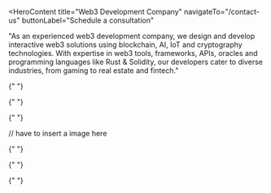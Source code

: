 <HeroContent
  title="Web3 Development Company"
  navigateTo="/contact-us"
  buttonLabel="Schedule a consultation"
>
  "As an experienced web3 development company, we design and develop interactive
  web3 solutions using blockchain, AI, IoT and cryptography technologies. With
  expertise in web3 tools, frameworks, APIs, oracles and programming languages
  like Rust & Solidity, our developers cater to diverse industries, from gaming
  to real estate and fintech."
</HeroContent>

<ClientCompaniesComponent />
<CountUpAnimationContainer />

<MainContent mainPara="Take Advantage of Our Complete Range of Web3 Development Services to Join the Web3 Revolution" />

<section className="grid grid-cols-3 gap-7 w-full py-8">
  <section className="w-full col-span-1 cursor-pointer">
    <ServiceCard
      service={{
        id: "Custom dApps Development",
        image: "/servicesPage/dapps-development.png",
        title: "Custom dApps Development",
        description:
          "With expertise in Rust, Solidity, Golang and frameworks like Substrate and Brownie, we build next-gen dApps to support web3 projects. Our web3 developers stay focused on building customized web3 dApps rich in scalability, security and interoperability attributes.",
        urlPath: "custom-dapps-development",
      }}
    />
  </section>

{" "}

<section className="w-full col-span-1 cursor-pointer">
  <ServiceCard
    service={{
      id: "DeFi Development",
      image: "/servicesPage/defi-development.png",
      title: "DeFi Solutions",
      description:
        "We offer end-to-end DeFi development and consulting services to enterprises. We have a dedicated team of DeFi developers to build custom DeFi solutions like DeFi dApps, layer 2 solutions, automated market maker (AMM) non-custodial wallets, cross-chain DeFi exchanges, etc.",
      urlPath: "defi-development",
    }}
  />
</section>

  <section className="w-full col-span-1 cursor-pointer">
    <ServiceCard
      service={{
        id: "Metaverse Development",
        image: "/servicesPage/metaverse-development.png",
        title: "Metaverse Solutions",
        description:
          "We build futuristic metaverse use cases and assets that drive real business value. Using blockchain, AR, VR and 3D reconstruction and emerging technologies, we build components like 3D immersive spaces, NFT marketplaces and web3 wallets, avatars and self-sovereign identity.",
        urlPath: "metaverse-development",
      }}
    />
  </section>
</section>

<section className="grid grid-cols-3 gap-7 w-full py-8">
  <section className="w-full col-span-1 cursor-pointer">
    <ServiceCard
      service={{
        id: "NFT Development",
        image: "/servicesPage/nft-development.png",
        title: "NFT Marketplaces",
        description:
          "We design and build NFT marketplaces to facilitate NFT trading and live auctions across a 3D realistic environment. Also, we offer ready-to-deploy NFT marketplace solutions that can be customized and integrated into their web3 projects for reduced time-to-market.",
        urlPath: "nft-development",
      }}
    />
  </section>

{" "}

<section className="w-full col-span-1 cursor-pointer">
  <ServiceCard
    service={{
      id: "Smart Contract Development",
      image: "/servicesPage/smart-contract-development.png",
      title: "Smart Contract Solutions",
      description:
        "By leveraging web3 ecosystem’s open-source, public and composable back ends to write highly secured, upgradable and reliable smart contracts based on recent web3 standards. Further, modify contracts’ code as required while preserving the original state.",
      urlPath: "smart-contract-development",
    }}
  />
</section>

  <section className="w-full col-span-1 cursor-pointer">
    <ServiceCard
      service={{
        id: "Web3 Gaming Development",
        image: "/servicesPage/web3-gaming-development.png",
        title: "Web3 Gaming",
        description:
          "With expertise in using next-gen game development tools Unreal Engine 5 and Unity, our developers build new-age games like the widely popular “play-to-earn” and NFT-based multiplayer games. We further research trends across the gaming industry to meet evolving development needs.",
        urlPath: "web3-gaming-development",
      }}
    />
  </section>
</section>

<section className="grid grid-cols-3 gap-7 w-full py-8">
  <section className="w-full col-span-1 cursor-pointer">
    <ServiceCard
      service={{
        id: "Multi-chain Solutions",
        image: "/servicesPage/multi-chain-solutions.png",
        title: "Web3 Multi-chain",
        description:
          "We develop fully interoperable multi-chain web3 solutions and dApps, enabling users to access various isolated web3 platforms and participate in activities like trading. Also, our team integrates APIs, Oracle and DAO to your multi-chain solution, driving enhanced transparency and automation.",
        urlPath: "multi-chain-solutions",
      }}
    />
  </section>

{" "}

<section className="w-full col-span-1 cursor-pointer">
  <ServiceCard
    service={{
      id: "Native Payment Solutions",
      image: "/servicesPage/native-payment-solutions.png",
      title: "Digital Wallets",
      description:
        "We build advanced digital wallets for web3 platforms that offer two main utilities; store and manage the native currency of the respective platform, and alternatively, the wallet acts as a key to access web3 dApps on diverse blockchains.",
      urlPath: "native-payment-solutions",
    }}
  />
</section>

  <section className="w-full col-span-1 cursor-pointer">
    <ServiceCard
      service={{
        id: "Self-sovereign Identity",
        image: "/servicesPage/self-sovereign-identity.png",
        title: "SSI Systems",
        description:
          "We build an SSI identity system that helps enterprises provide users with freedom and personal autonomy across a safe and secure environment. Also, our team builds wallets and generates credentials for users’ identity authentication on various decentralized ecosystems.",
        urlPath: "self-sovereign-identity",
      }}
    />
  </section>
</section>

// have to insert a image here

<MainContent
  mainPara="Your Web3 revolution starts with us!"
  subPara="Gear up for the future with our robust Web3 solutions. Let us code a new era of possibilities for you, where innovation meets decentralization."
  getInTouchIncluded={true}
/>

<MainContent
mainPara = "Our Value-Driven Web3 Application Development Process"
/>
<section className="grid grid-cols-3 gap-7 w-full py-8">
  <section className="w-full col-span-1 cursor-pointer">
    <ServiceCard
      service={{
        id: "Project Mapping",
        image: "/servicesPage/project-mapping.png",
        title: "Strategic Mapping",
        description:
          "We adopt a strategic project mapping approach to briefly represent your project requirements, priorities and potential challenges, streamlining the existing and future strategies.",
        urlPath: "project-mapping",
      }}
    />
  </section>

{" "}

<section className="w-full col-span-1 cursor-pointer">
  <ServiceCard
    service={{
      id: "Technical Design",
      image: "/servicesPage/technical-design.png",
      title: "Design Prototyping",
      description:
        "Our technical design is focused on gathering project requirements. With the acquired data, we design the prototype for your Web3 solution and perform its user testing.",
      urlPath: "technical-design",
    }}
  />
</section>

  <section className="w-full col-span-1 cursor-pointer">
    <ServiceCard
      service={{
        id: "Development",
        image: "/servicesPage/development.png",
        title: "Coding and Programming",
        description:
          "At this stage, our developers perform coding and programming for your Web3 project based on the approved design, preparing the product for the alpha, beta and release phase.",
        urlPath: "development",
      }}
    />
  </section>
</section>

<section className="grid grid-cols-3 gap-7 w-full py-8">
  <section className="w-full col-span-1 cursor-pointer">
    <ServiceCard
      service={{
        id: "Testing and Optimization",
        image: "/servicesPage/testing-optimization.png",
        title: "Quality Assurance",
        description:
          "Our team thoroughly tests various components of your product, highlighting defects in the code and errors. We then remove the vulnerabilities and perform optimization.",
        urlPath: "testing-optimization",
      }}
    />
  </section>

{" "}

<section className="w-full col-span-1 cursor-pointer">
  <ServiceCard
    service={{
      id: "Deployment",
      image: "/servicesPage/deployment.png",
      title: "Solution Deployment",
      description:
        "Our developers deploy the modified and optimized Web3 solution from the testnet to the mainnet, making your Web3 solutions live and widely accessible.",
      urlPath: "deployment",
    }}
  />
</section>

  <section className="w-full col-span-1 cursor-pointer">
    <ServiceCard
      service={{
        id: "Monitoring and Maintenance",
        image: "/servicesPage/monitoring-maintenance.png",
        title: "Ongoing Support",
        description:
          "To ensure your Web3 solution work as intended, our team performs extensive monitoring and maintenance to identify and fix issues that appear.",
        urlPath: "monitoring-maintenance",
      }}
    />
  </section>
</section>

<MainContent mainPara="Why Choose Adrig for Web3 Development" />

<section className="grid grid-cols-3 gap-7 w-full py-8">
  <section className="w-full col-span-1 cursor-pointer">
    <ServiceCard
      service={{
        id: "Internally Trained Developers",
        image: "/servicesPage/trained-developers.png",
        title: "Flexibility",
        description:
          "With a team of 250+ internally trained developers, we offer end-to-end web3 development services for DeFi, metaverse, gaming, real estate, e-commerce, supply chain, and more.",
        urlPath: "internally-trained-developers",
      }}
    />
  </section>

{" "}

<section className="w-full col-span-1 cursor-pointer">
  <ServiceCard
    service={{
      id: "Web3 Domain Expertise",
      image: "/servicesPage/web3-expertise.png",
      title: "Popularity",
      description:
        "Our developers are skilled in the web3 domain. From performing wallet integration to building a full-fledged web3 solution, we undertake and excel in diverse projects.",
      urlPath: "web3-domain-expertise",
    }}
  />
</section>

  <section className="w-full col-span-1 cursor-pointer">
    <ServiceCard
      service={{
        id: "Wide Project Experience",
        image: "/servicesPage/project-experience.png",
        title: "Customizability",
        description:
          "We have experience working on a wide range of web3 projects, from gaming and NFTs to the metaverse. Furthermore, our team is always ready to undertake innovative and challenging projects.",
        urlPath: "wide-project-experience",
      }}
    />
  </section>
</section>

